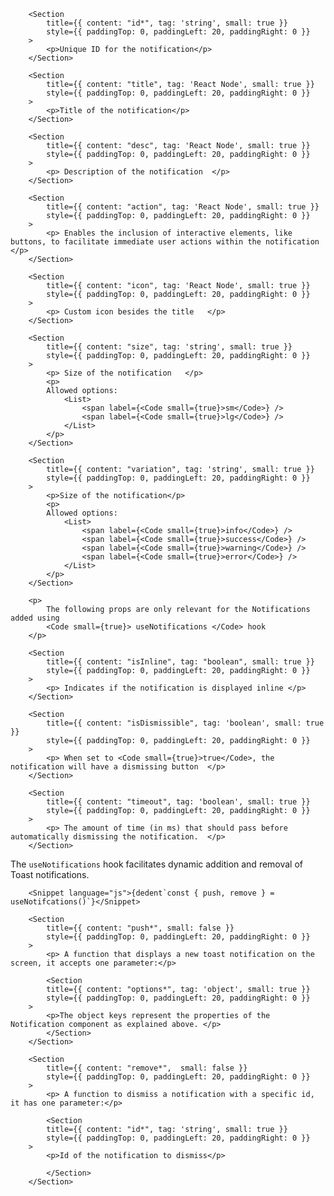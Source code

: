 
<PackageInstallGuide packageName="@wpmudev/sui-notification" />

<Section title="Props" border={true}>

    	<Section
    		title={{ content: "id*", tag: 'string', small: true }}
    		style={{ paddingTop: 0, paddingLeft: 20, paddingRight: 0 }}
    	>
    		<p>Unique ID for the notification</p>
    	</Section>

    	<Section
    		title={{ content: "title", tag: 'React Node', small: true }}
    		style={{ paddingTop: 0, paddingLeft: 20, paddingRight: 0 }}
    	>
    		<p>Title of the notification</p>
    	</Section>

    	<Section
    		title={{ content: "desc", tag: 'React Node', small: true }}
    		style={{ paddingTop: 0, paddingLeft: 20, paddingRight: 0 }}
    	>
    		<p> Description of the notification  </p>
    	</Section>

    	<Section
    		title={{ content: "action", tag: 'React Node', small: true }}
    		style={{ paddingTop: 0, paddingLeft: 20, paddingRight: 0 }}
    	>
    		<p> Enables the inclusion of interactive elements, like buttons, to facilitate immediate user actions within the notification   </p>
    	</Section>

    	<Section
    		title={{ content: "icon", tag: 'React Node', small: true }}
    		style={{ paddingTop: 0, paddingLeft: 20, paddingRight: 0 }}
    	>
    		<p> Custom icon besides the title   </p>
    	</Section>

    	<Section
    		title={{ content: "size", tag: 'string', small: true }}
    		style={{ paddingTop: 0, paddingLeft: 20, paddingRight: 0 }}
    	>
    		<p> Size of the notification   </p>
    		<p>
    		Allowed options:
    			<List>
    				<span label={<Code small={true}>sm</Code>} />
    				<span label={<Code small={true}>lg</Code>} />
    			</List>
    		</p>
    	</Section>

    	<Section
    		title={{ content: "variation", tag: 'string', small: true }}
    		style={{ paddingTop: 0, paddingLeft: 20, paddingRight: 0 }}
    	>
    		<p>Size of the notification</p>
    		<p>
    		Allowed options:
    			<List>
    				<span label={<Code small={true}>info</Code>} />
    				<span label={<Code small={true}>success</Code>} />
    				<span label={<Code small={true}>warning</Code>} />
    				<span label={<Code small={true}>error</Code>} />
    			</List>
    		</p>
    	</Section>

    	<p>
    		The following props are only relevant for the Notifications added using
    		<Code small={true}> useNotifications </Code> hook
    	</p>

    	<Section
    		title={{ content: "isInline", tag: "boolean", small: true }}
    		style={{ paddingTop: 0, paddingLeft: 20, paddingRight: 0 }}
    	>
    		<p> Indicates if the notification is displayed inline </p>
    	</Section>

    	<Section
    		title={{ content: "isDismissible", tag: 'boolean', small: true }}
    		style={{ paddingTop: 0, paddingLeft: 20, paddingRight: 0 }}
    	>
    		<p> When set to <Code small={true}>true</Code>, the notification will have a dismissing button  </p>
    	</Section>

    	<Section
    		title={{ content: "timeout", tag: 'boolean', small: true }}
    		style={{ paddingTop: 0, paddingLeft: 20, paddingRight: 0 }}
    	>
    		<p> The amount of time (in ms) that should pass before automatically dismissing the notification.  </p>
    	</Section>

</Section>

<Section
	title="useNotifications Hook"
	contained={true}
	style={{ paddingTop: 30, paddingBottom: 30 }}
>
		<p>The <Code small={true}>useNotifications</Code> hook facilitates dynamic addition and removal of Toast notifications.</p>

    	<Snippet language="js">{dedent`const { push, remove } = useNotifcations()`}</Snippet>

    	<Section
    		title={{ content: "push*", small: false }}
    		style={{ paddingTop: 0, paddingLeft: 20, paddingRight: 0 }}
    	>
    		<p> A function that displays a new toast notification on the screen, it accepts one parameter:</p>

    		<Section
    		title={{ content: "options*", tag: 'object', small: true }}
    		style={{ paddingTop: 0, paddingLeft: 20, paddingRight: 0 }}
    	>
    		<p>The object keys represent the properties of the Notification component as explained above. </p>
    		</Section>
    	</Section>

    	<Section
    		title={{ content: "remove*",  small: false }}
    		style={{ paddingTop: 0, paddingLeft: 20, paddingRight: 0 }}
    	>
    		<p> A function to dismiss a notification with a specific id, it has one parameter:</p>

    		<Section
    		title={{ content: "id*", tag: 'string', small: true }}
    		style={{ paddingTop: 0, paddingLeft: 20, paddingRight: 0 }}
    	>
    		<p>Id of the notification to dismiss</p>

    		</Section>
    	</Section>

</Section>
